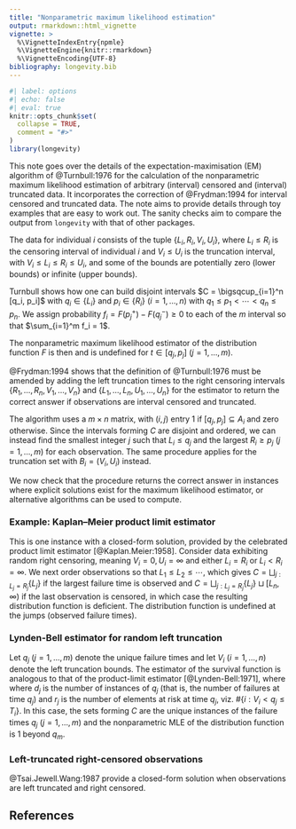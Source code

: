 ```yaml
---
title: "Nonparametric maximum likelihood estimation"
output: rmarkdown::html_vignette
vignette: >
  %\VignetteIndexEntry{npmle}
  %\VignetteEngine{knitr::rmarkdown}
  %\VignetteEncoding{UTF-8}
bibliography: longevity.bib
---
```


```r
#| label: options
#| echo: false
#| eval: true
knitr::opts_chunk$set(
  collapse = TRUE,
  comment = "#>"
)
library(longevity)
```


This note goes over the details of the expectation-maximisation (EM) algorithm of @Turnbull:1976 for the calculation of the nonparametric maximum likelihood estimation of arbitrary (interval) censored and (interval) truncated data. It incorporates the correction of @Frydman:1994 for interval censored and truncated data. The note aims to provide details through toy examples that are easy to work out. The sanity checks aim to compare the output from `longevity` with that of other packages.


The data for individual $i$ consists of the tuple $\{L_i, R_i, V_i, U_i\}$, where $L_i \leq R_i$ is the censoring interval of individual $i$ and $V_i \leq U_i$ is the truncation interval, with $V_i \leq L_i \leq R_i \leq U_i$, and some of the bounds are potentially zero (lower bounds) or infinite (upper bounds). 

Turnbull shows how one can build disjoint intervals $C = \bigsqcup_{i=1}^n [q_i, p_i]$ with $q_i \in \{L_i\}$ and $p_i \in \{R_i\}$ $(i=1, \ldots, n)$ with $q_1 \leq p_1 < \cdots < q_n \leq p_n$. We assign probability $f_i = F(p_j^{+}) - F(q_j^{-}) \geq 0$ to each of the $m$ interval so that $\sum_{i=1}^m f_i = 1$.

The nonparametric maximum likelihood estimator of the distribution function $F$ is then 
\begin{align*}
\widehat{F}(t) = \begin{cases} 0 & t < q_1,\\
\widehat{f}_1 + \cdots + \widehat{f}_j & p_j < t < q_{j+1} \quad (1 \leq j \leq m-1)\\ 
1 & t > p_m,
\end{cases}
\end{align*}
and is undefined for $t \in [q_j, p_j]$ $(j=1, \ldots, m)$.


@Frydman:1994 shows that the definition of @Turnbull:1976 must be amended by adding the left truncation times to the right censoring intervals $\{R_1, \ldots, R_n, V_1, \ldots, V_n\}$ and $\{L_1, \ldots, L_n, U_1, \ldots, U_n\}$ for the estimator to return the correct answer if observations are interval censored and truncated.
 
The algorithm uses a $m \times n$ matrix, with $(i,j)$ entry 1 if $[q_j, p_j] \subseteq A_i$ and zero otherwise. Since the intervals forming $C$ are disjoint and ordered, we can instead find the smallest integer $j$ such that $L_i \leq q_j$ and the largest $R_i \geq p_j$ $(j=1, \ldots, m)$ for each observation. The same procedure applies for the truncation set with $B_i = (V_i, U_i)$ instead.
 
We now check that the procedure returns the correct answer in instances where explicit solutions exist for the maximum likelihood estimator, or alternative algorithms can be used to compute. 
 
### Example: Kaplan--Meier product limit estimator

This is one instance with a closed-form solution, provided by the celebrated product limit estimator [@Kaplan.Meier:1958].
Consider data exhibiting random right censoring, meaning $V_i = 0, U_i = \infty$ and either $L_i=R_i$ or $L_i < R_i = \infty$. We next order observations so that $L_1 \leq L_2 \leq \cdots$, which gives $C = \bigsqcup_{j: L_j=R_j} \{L_j\}$ if the largest failure time is observed and $C = \bigsqcup_{j: L_j=R_j} \{L_j\} \sqcup [L_n, \infty)$ if the last observation is censored, in which case the resulting distribution function is deficient. The distribution function is undefined at the jumps (observed failure times).


### Lynden-Bell estimator for random left truncation

Let $q_j$ $(j=1, \ldots, m)$ denote the unique failure times and let $V_i$ $(i=1, \ldots, n)$ denote the left truncation bounds. The estimator of the survival function is analogous to that of the product-limit estimator [@Lynden-Bell:1971], where
\begin{align*}
\widehat{S}_n(t) = \prod_{q_j \leq t} \left(1- \frac{d_j}{r_j}\right)
\end{align*}
where $d_j$ is the number of instances of $q_j$ (that is, the number of failures at time $q_j$) and $r_j$ is the number of elements at risk at time $q_j$, viz. $\#\{i: V_i < q_j \leq T_i\}$. In this case, the sets forming $C$ are the unique instances of the failure times $q_j$ $(j=1, \ldots, m)$ and the nonparametric MLE of the distribution function is 1 beyond $q_m$.


### Left-truncated right-censored observations

@Tsai.Jewell.Wang:1987 provide a closed-form solution when observations are left truncated and right censored.


## References

